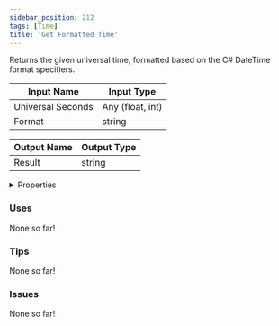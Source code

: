 ```yaml
---
sidebar_position: 212
tags: [Time]
title: 'Get Formatted Time'
---
```


Returns the given universal time, formatted based on the C# DateTime format specifiers.



<DocusaurusSvg />

| Input Name | Input Type |
|-----------|-----------|
| Universal Seconds | Any (float, int) |
| Format | string |

| Output Name | Output Type |
|-----------|-----------|
| Result | string |


<details>
  <summary>Properties</summary>
  <div>
    <div>
    <table>
      <thead>
        <tr>
          <th>Is beta required?</th>
          <th>No</th>
        </tr>
        <tr>
          <th>Is this chip a trolling risk?</th>
          <th>No</th>
        </tr>
        <tr>
          <th>Is this chip a role assignment risk?</th>
          <th>No</th>
        </tr>
        <tr>
          <th>Chip UUID</th>
          <th>7dfed109-e641-47f3-8844-fd0753e4e764</th>
        </tr>
        <tr>
          <th>Room availability</th>
          <th>Available everywhere</th>
        </tr>
      </thead>
    </table>
    </div>
  </div>
</details>

### Uses

None so far!

### Tips

None so far!

### Issues

None so far!